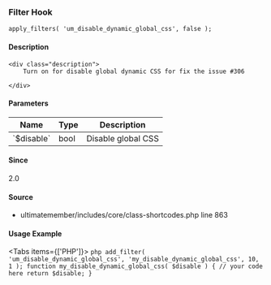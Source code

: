 
<UMBreadCrumb type="filter"/>

### Filter Hook    
    
```
apply_filters( 'um_disable_dynamic_global_css', false );
```

#### Description
    <div class="description">
        Turn on for disable global dynamic CSS for fix the issue #306
 
    </div>

#### Parameters
            
<table className="table-auto mt-2 border dark:border-gray-500 p-5 text-sm text-left">
<thead>
<tr>
<th  className="px-3">Name</th>
<th  className="px-3">Type</th>
<th  className="px-3">Description</th>
</tr>
</thead>
<tbody>
               <tr >
               <td className="px-3 py-2">`$disable`</td>
               <td className="px-3 py-2">bool</td>
               <td className="px-3 py-2 text-sm">Disable global CSS</td>
               </tr>
</tbody>
</table>

#### Since
<div class="description">
2.0
</div>

#### Source
  - <Link href="https://github.com/ultimatemember/ultimatemember/tree/2.5.0/includes/core/class-shortcodes.php#L863">ultimatemember/includes/core/class-shortcodes.php</Link> <Link href="https://github.com/ultimatemember/ultimatemember/tree/2.5.0/includes/core/class-shortcodes.php#L863">line 863</Link>



#### Usage Example

<Tabs items={['PHP']}>
    <Tab>
    ```php
    add_filter( 'um_disable_dynamic_global_css', 'my_disable_dynamic_global_css', 10, 1 );
 function my_disable_dynamic_global_css( $disable ) {
     // your code here
     return $disable;
 }
    ```
    </Tab>
</Tabs>
